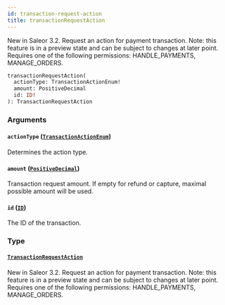 ```yaml
---
id: transaction-request-action
title: transactionRequestAction
---
```



New in Saleor 3.2. Request an action for payment transaction. Note: this feature is in a preview state and can be subject to changes at later point. Requires one of the following permissions: HANDLE_PAYMENTS, MANAGE_ORDERS.

```graphql
transactionRequestAction(
  actionType: TransactionActionEnum!
  amount: PositiveDecimal
  id: ID!
): TransactionRequestAction
```


### Arguments

#### `actionType` ([`TransactionActionEnum`](../../../developer/api-reference/enums/transaction-action-enum))

Determines the action type.


#### `amount` ([`PositiveDecimal`](../../../developer/api-reference/scalars/positive-decimal))

Transaction request amount. If empty for refund or capture, maximal possible amount will be used.


#### `id` ([`ID`](../../../developer/api-reference/scalars/id))

The ID of the transaction.


### Type

#### [`TransactionRequestAction`](../../../developer/api-reference/objects/transaction-request-action) 

New in Saleor 3.2. Request an action for payment transaction. Note: this feature is in a preview state and can be subject to changes at later point. Requires one of the following permissions: HANDLE_PAYMENTS, MANAGE_ORDERS.




